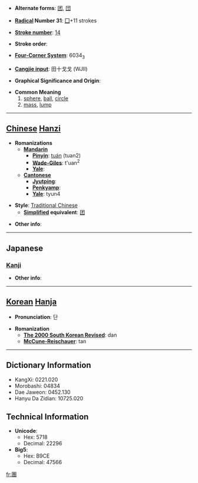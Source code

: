 * '''Alternate forms''': [[团]], [[団]]

* '''[[Wiktionary:Chinese radical index| Radical]] Number 31''': [[Wiktionary:Chinese radical index 囗|囗]]+11 strokes

* '''[[Wiktionary:Chinese total strokes index|Stroke number]]''': [[Wiktionary:Chinese total strokes index 14|14]]

* '''Stroke order''': 

* '''[[Wiktionary:Chinese four corner index|Four-Corner System]]''': 6034<sub>3</sub>

* '''[[Wiktionary:Chinese Cangjie index|Cangjie input]]''': 田十戈戈 (WJII)

* '''Graphical Significance and Origin''': 

* '''Common Meaning'''
*#[[sphere]], [[ball]], [[circle]]
*#[[mass]], [[lump]]


----

== [[Chinese]] [[Hanzi]] ==

* '''Romanizations'''
** '''[[Mandarin]]'''
*** '''[[Pinyin]]''': [[tuán]] (tuan2)
*** '''[[Wade-Giles]]''': t'uan<sup>2</sup>
*** '''[[Yale]]''': 
** '''[[Cantonese]]'''
*** '''[[Jyutping]]''':
*** '''[[Penkyamp]]''': 
*** '''[[Yale]]''': tyun4

* '''Style''': [[Traditional Chinese]] 
** '''[[Simplified Chinese|Simplified]] equivalent''': [[团]]

* '''Other info''': 

----

==Japanese==
===[[Kanji]]===
{{kanji|on readings=[[だん]] (dan), [[とん]] (ton), [[どん]] (don)
|kun readings=[[まるい]] (marui), [[かたまり]] (katamari)
}}

* '''Other info''':  

----

== [[Korean]] [[Hanja]] ==

* '''Pronunciation''': 단

* '''Romanization'''
** '''[[The 2000 South Korean Revised Romanization|The 2000 South Korean Revised]]''': dan
** '''[[McCune-Reischauer]]''': tan

----

== Dictionary Information ==

* KangXi: 0221.020
* Morobashi: 04834
* Dae Jaweon: 0452.130
* Hanyu Da Zidian: 10725.020

== Technical Information ==

* '''Unicode''':
** Hex: 5718
** Decimal: 22296
* '''Big5''':
** Hex: B9CE
** Decimal: 47566

[[fr:團]]